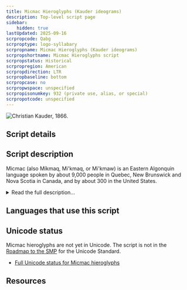 ```yaml
---
title: Micmac Hieroglyphs (Kauder ideograms)
description: Top-level script page
sidebar:
    hidden: true
lastUpdated: 2025-09-16
scrpropcode: Qabg
scrproptype: logo-syllabary
scrpropname: Micmac Hieroglyphs (Kauder ideograms)
scrpropshortname: Micmac Hieroglyphs script
scrpropstatus: Historical
scrpropregion: American
scrpropdirection: LTR
scrpropbaseline: bottom
scrpropcase: no
scrpropwspace: unspecified
scrpropisonumkey: 932 (private use, alias, or special)
scrpropotcode: unspecified
---
```



![](../images/qabg-sample.png "Christian Kauder, 1866.")

## Script details

<ScriptDetails />

## Script description

Micmac (also Míkmaq, Mi'kmaq, or Mi'kmaw) is an Eastern Algonquin language spoken by about 9,000 people in Quebec, New Brunswick and Nova Scotia in Canada, and by about 300 in the United States.

<details>
<summary>Read the full description...</summary>It is now written almost exclusively in the Latin script, but was previously written using Micmac hieroglyphics, also known as Kauder ideograms.

The hieroglyphs are ideographic symbols, each symbol representing a concept. In the spoken language, multiple concepts (such as subject+verb) can be expressed using a single composite word, for example, 'eyk' meaning 'he is'. In the writing, each concept is represented by a separate symbol, so 'eyk' is written using a symbol meaning 'he' and a symbol representing 'to be'. Similarly, 'eykik', meaning 'they are' is represented using three symbols: the 'he' symbol written twice, followed by the 'to be' symbol.

It is believed that the Micmac use of written motifs as a memory aid long predates the arrival of Jesuit missionaries in Canada in the 1600s. It is not known when the Micmac first began using these symbols, although many of the shapes have traditionally been used to decorate clothing, moccasins, and tobacco pouches. It was not until Father Chrétien le Clercq, a Catholic missionary in Quebec, noticed some children using porcupine quills to engrave unfamiliar symbols into bark, that Micmac writing was brought to the attention of the wider world. In 1677 Fr. le Clercq adapted these marks to form a fully functioning writing system, which he used to transcribe prayers. Although he is generally credited with the systemization of the Micmac writing, his system was not widely adopted by the people. It was not until his successor, Father Maillard, further revised the system that it began to be widely used. Maillard also oversaw the production of the Micmac prayer book, a hieroglyph manuscript which continued to be copied by hand for 100 years. In 1866 Christian Kauder, a European-born priest had the book printed in Vienna. In 1922 the book was reprinted again, and is now a highly prized collector's item. With the exception of these texts, the script was generally written by hand.

There have been some efforts to preserve and revitalize hieroglyphic writing; in the 1980s a series of hieroglyphics workshops was held under the instruction of Wilfred Prosper.

_This script is not currently recognized by [ISO 15924](http://www.unicode.org/iso15924/), but is included in ScriptSource for research purposes. If you have any information on this script, please add the information to the site. Your contributions can be a great help in refining and expanding the ISO 15924 standard._
</details>

## Languages that use this script

<WsList script='Qabg' wsMax='5' />

## Unicode status

Micmac hieroglyphs are not yet in Unicode. The script is not in the [Roadmap to the SMP](http://www.unicode.org/roadmaps/smp/) for the Unicode Standard.

- [Full Unicode status for Micmac hieroglyphs](/scrlang/unicode/qabg-unicode)



## Resources

<ScriptResources detailSummary='seemore' />

